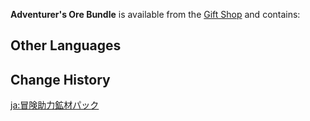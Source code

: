 {{Item Infobox
|id           = 115020
|type         = Bundles
|quality      = 3
|description  = Special supplies that are only handed out during a boom period. Cyrus and Wagner had an all-night drinking contest, resulting in this excess of ore at the Guild.
|source1      = [[Gift Shop]] for a limited time
}}
'''Adventurer's Ore Bundle''' is available from the [[Gift Shop]] and contains:
{{Card|Mystic Enhancement Ore|25|quality=3|stars=1}}{{Card|Mora|30,000|quality=3|stars=1}}

==Other Languages==
{{Other Languages
|en      = Adventurer's Ore Bundle
|zhs     = 冒险助力矿材包
|zhs_rm  = Màoxiǎn Zhùlì Kuàngcái Bāo
|zht     = 冒險助力礦材包
|zht_rm  = Màoxiǎn Zhùlì Kuàngcái Bāo
|zh_tl   = Adventure Ore Material Support Bundle
|ja      = 冒険助力鉱材パック
|ja_rm   = Bouken Joryoku Kouzai Pakku{{Assumed}}
|ja_tl   = Adventure Support Ore Material Pack
|ko      = 모험 조력 광석 패키지
|ko_tl   = Adventure Support Ore Package
|es      = Paquete de minerales del aventurero
|es_tl   = Adventurer's Mineral Package
|fr      = Pack de minerai d'aide à l'aventure
|fr_tl   = Adventure Help Ore Pack
|ru      = Набор руды приключенца
|ru_tl   = Adventure Ore Pack
|th      = แพ็กวัสดุแร่ช่วยเหลือการผจญภัย
|th_rm   = 
|th_tl   = 
|vi      = Túi Khoáng Sản Hỗ Trợ Mạo Hiểm
|vi_tl   = 
|de      = Beistandserzpaket
|de_tl   = Assistance Ore Pack
|id      = Adventurer's Ore Bundle
|pt      = Pacote de Suporte de Minérios do Aventureiro
|pt_tl   = 
|tr      = Maceracının Cevher Paketi
|tr_tl   = 
|it      = Bundle di minerali dell'avventuriere
|it_tl   = 
}}

==Change History==
{{Change History|1.1}}

[[ja:冒険助力鉱材パック]]